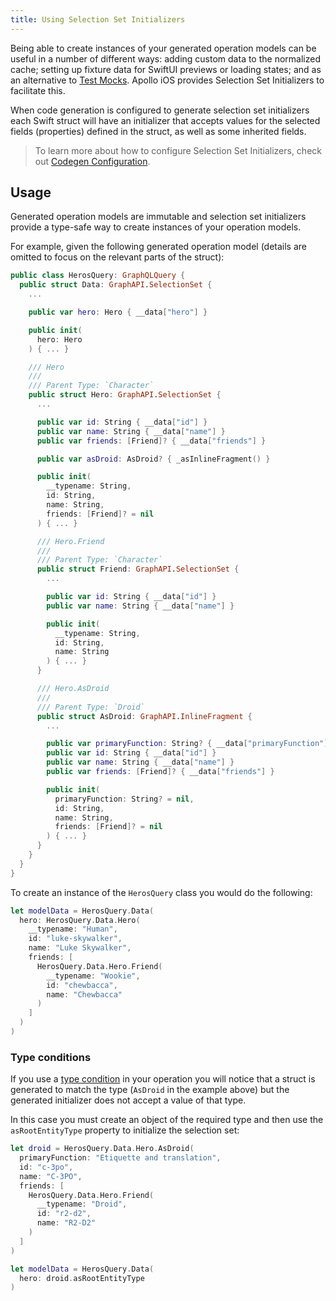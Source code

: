 ```yaml
---
title: Using Selection Set Initializers
---
```


Being able to create instances of your generated operation models can be useful in a number of different ways: adding custom data to the normalized cache; setting up fixture data for SwiftUI previews or loading states; and as an alternative to [Test Mocks](../testing/test-mocks). Apollo iOS provides Selection Set Initializers to facilitate this.

When code generation is configured to generate selection set initializers each Swift struct will have an initializer that accepts values for the selected fields (properties) defined in the struct, as well as some inherited fields.

> To learn more about how to configure Selection Set Initializers, check out [Codegen Configuration](../code-generation/codegen-configuration#selection-set-initializers).

## Usage

Generated operation models are immutable and selection set initializers provide a type-safe way to create instances of your operation models.

For example, given the following generated operation model (details are omitted to focus on the relevant parts of the struct):

```swift
public class HerosQuery: GraphQLQuery {
  public struct Data: GraphAPI.SelectionSet {
    ...

    public var hero: Hero { __data["hero"] }

    public init(
      hero: Hero
    ) { ... }

    /// Hero
    ///
    /// Parent Type: `Character`
    public struct Hero: GraphAPI.SelectionSet {
      ...

      public var id: String { __data["id"] }
      public var name: String { __data["name"] }
      public var friends: [Friend]? { __data["friends"] }

      public var asDroid: AsDroid? { _asInlineFragment() }

      public init(
        __typename: String,
        id: String,
        name: String,
        friends: [Friend]? = nil
      ) { ... }

      /// Hero.Friend
      ///
      /// Parent Type: `Character`
      public struct Friend: GraphAPI.SelectionSet {
        ...

        public var id: String { __data["id"] }
        public var name: String { __data["name"] }

        public init(
          __typename: String,
          id: String,
          name: String
        ) { ... }
      }

      /// Hero.AsDroid
      ///
      /// Parent Type: `Droid`
      public struct AsDroid: GraphAPI.InlineFragment {
        ...

        public var primaryFunction: String? { __data["primaryFunction"] }
        public var id: String { __data["id"] }
        public var name: String { __data["name"] }
        public var friends: [Friend]? { __data["friends"] }

        public init(
          primaryFunction: String? = nil,
          id: String,
          name: String,
          friends: [Friend]? = nil
        ) { ... }
      }
    }
  }
}
```

To create an instance of the `HerosQuery` class you would do the following:

```swift
let modelData = HerosQuery.Data(
  hero: HerosQuery.Data.Hero(
    __typename: "Human",
    id: "luke-skywalker",
    name: "Luke Skywalker",
    friends: [
      HerosQuery.Data.Hero.Friend(
        __typename: "Wookie",
        id: "chewbacca",
        name: "Chewbacca"
      )
    ]
  )
)
```

### Type conditions

If you use a [type condition](../fetching/type-conditions) in your operation you will notice that a struct is generated to match the type (`AsDroid` in the example above) but the generated initializer does not accept a value of that type.

In this case you must create an object of the required type and then use the `asRootEntityType` property to initialize the selection set:

```swift
let droid = HerosQuery.Data.Hero.AsDroid(
  primaryFunction: "Etiquette and translation",
  id: "c-3po",
  name: "C-3PO",
  friends: [
    HerosQuery.Data.Hero.Friend(
      __typename: "Droid",
      id: "r2-d2",
      name: "R2-D2"
    )
  ]
)

let modelData = HerosQuery.Data(
  hero: droid.asRootEntityType
)
```
